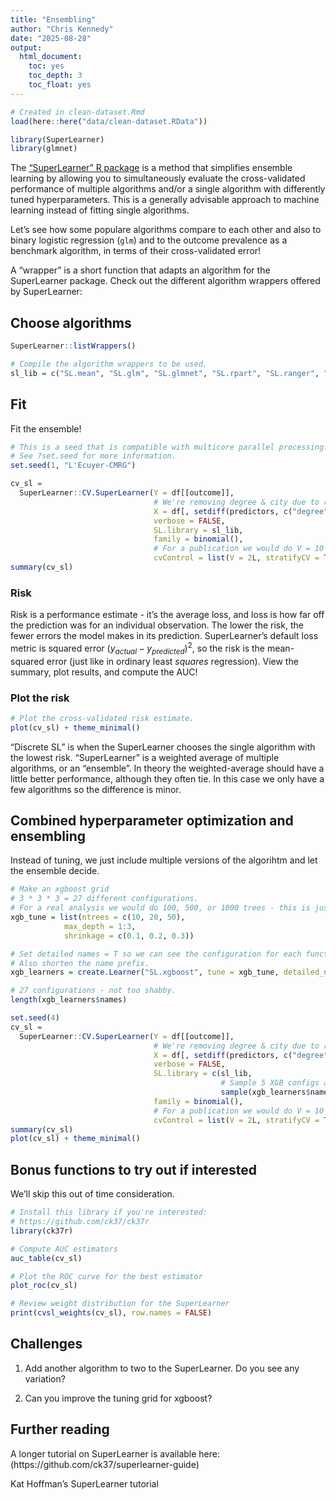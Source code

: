 ```yaml
---
title: "Ensembling"
author: "Chris Kennedy"
date: "2025-08-28"
output:
  html_document:
    toc: yes
    toc_depth: 3
    toc_float: yes
---
```



```r
# Created in clean-dataset.Rmd
load(here::here("data/clean-dataset.RData"))

library(SuperLearner)
library(glmnet)
```

The ["SuperLearner" R package](https://cran.r-project.org/web/packages/SuperLearner/index.html) is a method that simplifies ensemble learning by allowing you to simultaneously evaluate the cross-validated performance of multiple algorithms and/or a single algorithm with differently tuned hyperparameters. This is a generally advisable approach to machine learning instead of fitting single algorithms. 

Let's see how some populare algorithms compare to each other and also to binary logistic regression (`glm`) and to the outcome prevalence as a benchmark algorithm, in terms of their cross-validated error!  

A "wrapper" is a short function that adapts an algorithm for the SuperLearner package. Check out the different algorithm wrappers offered by SuperLearner:

## Choose algorithms

```r
SuperLearner::listWrappers()

# Compile the algorithm wrappers to be used.
sl_lib = c("SL.mean", "SL.glm", "SL.glmnet", "SL.rpart", "SL.ranger", "SL.xgboost")
```

## Fit

Fit the ensemble! 

```r
# This is a seed that is compatible with multicore parallel processing.
# See ?set.seed for more information.
set.seed(1, "L'Ecuyer-CMRG") 

cv_sl =
  SuperLearner::CV.SuperLearner(Y = df[[outcome]],
                                # We're removing degree & city due to rare factor levels.
                                X = df[, setdiff(predictors, c("degree", "city"))],
                                verbose = FALSE,
                                SL.library = sl_lib,
                                family = binomial(),
                                # For a publication we would do V = 10 or 20
                                cvControl = list(V = 2L, stratifyCV = TRUE))
summary(cv_sl)
```

### Risk

Risk is a performance estimate - it's the average loss, and loss is how far off the prediction was for an individual observation. The lower the risk, the fewer errors the model makes in its prediction. SuperLearner's default loss metric is squared error $(y_{actual} - y_{predicted})^2$, so the risk is the mean-squared error (just like in ordinary least _squares_ regression). View the summary, plot results, and compute the AUC!

### Plot the risk

```r
# Plot the cross-validated risk estimate.
plot(cv_sl) + theme_minimal()
```

"Discrete SL" is when the SuperLearner chooses the single algorithm with the lowest risk. "SuperLearner" is a weighted average of multiple algorithms, or an "ensemble". In theory the weighted-average should have a little better performance, although they often tie. In this case we only have a few algorithms so the difference is minor.  

## Combined hyperparameter optimization and ensembling

Instead of tuning, we just include multiple versions of the algorihtm and let the ensemble decide.

```r
# Make an xgboost grid
# 3 * 3 * 3 = 27 different configurations.
# For a real analysis we would do 100, 500, or 1000 trees - this is just a demo.
xgb_tune = list(ntrees = c(10, 20, 50),
            max_depth = 1:3,
            shrinkage = c(0.1, 0.2, 0.3))

# Set detailed names = T so we can see the configuration for each function.
# Also shorten the name prefix.
xgb_learners = create.Learner("SL.xgboost", tune = xgb_tune, detailed_names = TRUE, name_prefix = "xgb")

# 27 configurations - not too shabby.
length(xgb_learners$names)

set.seed(4)
cv_sl =
  SuperLearner::CV.SuperLearner(Y = df[[outcome]],
                                # We're removing degree & city due to rare factor levels.
                                X = df[, setdiff(predictors, c("degree", "city"))],
                                verbose = FALSE,
                                SL.library = c(sl_lib,
                                               # Sample 5 XGB configs at random, a form of random search.
                                               sample(xgb_learners$names, 5)),
                                family = binomial(),
                                # For a publication we would do V = 10 or 20
                                cvControl = list(V = 2L, stratifyCV = TRUE))
summary(cv_sl)
plot(cv_sl) + theme_minimal()
```

## Bonus functions to try out if interested

We'll skip this out of time consideration.

```r
# Install this library if you're interested:
# https://github.com/ck37/ck37r
library(ck37r)

# Compute AUC estimators
auc_table(cv_sl)

# Plot the ROC curve for the best estimator
plot_roc(cv_sl)

# Review weight distribution for the SuperLearner
print(cvsl_weights(cv_sl), row.names = FALSE)
```

## Challenges

1. Add another algorithm to two to the SuperLearner. Do you see any variation?

2. Can you improve the tuning grid for xgboost?

## Further reading

A longer tutorial on SuperLearner is available here: (https://github.com/ck37/superlearner-guide)

Kat Hoffman's SuperLearner tutorial

